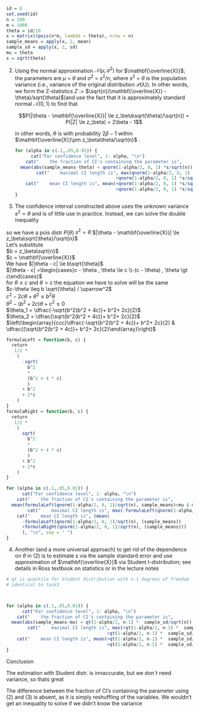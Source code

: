 ```{r}
id = 6
set.seed(id)
n = 100
m = 1000
theta = id/10
x = matrix(rpois(n*m, lambda = theta), nrow = n)
sample_means = apply(x, 2, mean)
sample_sd = apply(x, 2, sd)
mu = theta
s = sqrt(theta)
```

(2) Using the normal approximation $\mathcal{N}(\mu,\sigma^2)$ for $\mathbf{\overline{X}}$; the parameters are $\mu$ = $\theta$ and $\sigma^2$ = $s^2/n,$ where $s^2$ = $\theta$ is the population variance (i.e., variance of the original distribution $\mathcal{P}(λ)$). In other words, we form the Z-statistics $Z$ := $\sqrt{n}(\mathbf{\overline{X}} - \theta)/sqrt(\theta)$)and use the fact that it is approximately standard normal $\mathcal{N}(0, 1)$ to find that

    $$P(|\theta - \mathbf{\overline{X}}| \le z_\beta\sqrt(\theta)/\sqrt(n)) = P(|Z| \le z_\beta) = 2\beta - 1$$

    in other words, $\theta$ is with probability $2\beta - 1$ within $\mathbf{\overline{X}}\pm z_\beta\theta/\sqrt(n)$ .

    ```{r}
    for (alpha in c(.1,.05,0.01)) {
          cat("For confidence level", 1- alpha, "\n")
        cat("    the fraction of CI's containing the parameter is",
      mean(abs(sample_means-theta) < qnorm(1-alpha/2, 0, 1) *s/sqrt(n)), "\n")
            cat("    maximal CI length is", max(qnorm(1-alpha/2, 0, 1) *s/sqrt(n)
                                          +qnorm(1-alpha/2, 0, 1) *s/sqrt(n)), "\n", sep = " ")
        cat("    mean CI length is", mean(+qnorm(1-alpha/2, 0, 1) *s/sqrt(n)
                                          +qnorm(1-alpha/2, 0, 1) *s/sqrt(n)), "\n", sep = " ")
    }
    ```

(3) The confidence interval constructed above uses the unknown variance $s^2=\theta$ and is of little use in practice. Instead, we can solve the double inequality

so we have a pois distr $P(\theta)$ $s^2 = \theta$ $|\theta - \mathbf{\overline{X}}| \le z_\beta\sqrt{\theta}/\sqrt{n}$\
Let's substitute\
$b = z_\beta\sqrt{n}$\
$c = \mathbf{\overline{X}}$\
We have $|\theta - c| \le b\sqrt{\theta}$\
$|\theta - c| =\begin{cases}c - \theta , \theta \le c \\-(c - \theta) , \theta \gt c\end{cases}$\
for $\theta \leq c$ and $\theta \gt c$ the equation we have to solve will be the same\
$c-\theta \leq b \sqrt{\theta} / \uparrow^2$\
$c^2-2c\theta+\theta^2 \leq b^2{\theta}$\
$\theta^2 - (b^2+2c)\theta +c^2\leq 0$\
$\theta_1 = \dfrac{-\sqrt{b^2(b^2 + 4c)}+ b^2+ 2c}{2}$\
$\theta_2 = \dfrac{\sqrt{b^2(b^2 + 4c)}+ b^2+ 2c}{2}$\
$\left(\begin{array}{ccc}\dfrac{-\sqrt{b^2(b^2 + 4c)}+ b^2+ 2c}{2} & \dfrac{(\sqrt{b^2(b^2 + 4c)}+ b^2+ 2c}{2}\end{array}\right)$

```{r}
formulaLeft = function(b, c) {
  return
   1/2 * 
    (
      -sqrt(
        b^2
        *
        (b^2 + 4 * c)
        )
      + b^2
      + 2*c
    )
}
formulaRight = function(b, c) {
  return
   1/2 * 
    (
      sqrt(
        b^2
        *
        (b^2 + 4 * c)
        )
      + b^2
      + 2*c
    )
}

for (alpha in c(.1,.05,0.01)) {
      cat("For confidence level", 1- alpha, "\n")
    cat("    the fraction of CI's containing the parameter is",
  mean(formulaLeft(qnorm(1-alpha/2, 0, 1)/sqrt(n), sample_means)<mu & mu<formulaRight(qnorm(1-alpha/2, 0, 1)/sqrt(n), sample_means)), "\n")
        cat("    maximal CI length is", max(-formulaLeft(qnorm(1-alpha/2, 0, 1)/sqrt(n), (sample_means))+formulaRight(qnorm(1-alpha/2, 0, 1)/sqrt(n), (sample_means))), "\n", sep = " ")
    cat("    mean CI length is", (mean(
      -formulaLeft(qnorm(1-alpha/2, 0, 1)/sqrt(n), (sample_means))
      +formulaRight(qnorm(1-alpha/2, 0, 1)/sqrt(n), (sample_means)))
      ), "\n", sep = " ")
}


```

4.  Another (and a more universal approach) to get rid of the dependence on $θ$ in (2) is to estimate s via the sample standard error and use approximation of $\mathbf{\overline{X}}$ via Student t-distribution; see details in Ross textbook on statistics or in the lecture notes

```{r}

# qt is quantile for Student distribution with n-1 degrees of freedom
# identical to task3



for (alpha in c(.1,.05,0.01)) {
      cat("For confidence level", 1- alpha, "\n")
    cat("    the fraction of CI's containing the parameter is",
  mean(abs(sample_means-mu) < qt(1-alpha/2, n-1) *  sample_sd/sqrt(n)), "\n")
        cat("    maximal CI length is", max(+qt(1-alpha/2, n-1) *  sample_sd/sqrt(n)
                                      +qt(1-alpha/2, n-1) *  sample_sd/sqrt(n)), "\n", sep = " ")
    cat("    mean CI length is", mean(+qt(1-alpha/2, n-1) *  sample_sd/sqrt(n)
                                      +qt(1-alpha/2, n-1) *  sample_sd/sqrt(n)), "\n", sep = " ")
}

```
Conclusion

The estimation with Student distr. is innaccurate, but we don`t need variance, so thats great

The difference between the fraction of CI's containing the parameter using (2) and (3) is absent, as it is simply reshuffling of the variables. We wouldn't get an inequality to solve if we didn't know the variance

